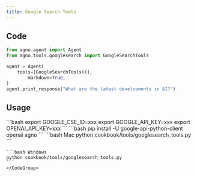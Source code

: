 ```yaml
---
title: Google Search Tools
---
```


## Code

```python cookbook/tools/googlesearch_tools.py
from agno.agent import Agent
from agno.tools.googlesearch import GoogleSearchTools

agent = Agent(
    tools=[GoogleSearchTools()],
        markdown=True,
)
agent.print_response("What are the latest developments in AI?")
```

## Usage

<Steps>
  <Snippet file="create-venv-step.mdx" />

  <Step title="Set your API credentials">
    ```bash
    export GOOGLE_CSE_ID=xxx
    export GOOGLE_API_KEY=xxx
    export OPENAI_API_KEY=xxx 
    ```
  </Step>

  <Step title="Install libraries">
    ```bash
    pip install -U google-api-python-client openai agno
    ```
  </Step>

  <Step title="Run Agent">
    <CodeGroup>
    ```bash Mac
    python cookbook/tools/googlesearch_tools.py
    ```

    ```bash Windows
    python cookbook/tools/googlesearch_tools.py
    ```
    </CodeGroup>
  </Step>
</Steps>